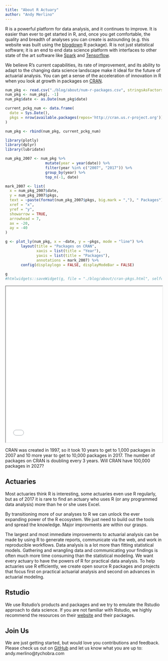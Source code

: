 ```yaml
---
title: "About R Actuary"
author: "Andy Merlino"
---
```


R is a powerful platform for data analysis, and it continues to improve.  It is easier than ever to get started in R, and, once you get comfortable, the quality and breadth of analyses you can create is astounding (e.g. this website was built using the [blogdown](https://github.com/rstudio/blogdown) R package).  R is not just statistical software; it is an end to end data science platform with interfaces to other state of the art software like [Spark](http://spark.apache.org/) and [Tensorflow](https://www.tensorflow.org/).

We believe R's current capabilities, its rate of improvement, and its ability to adapt to the changing data science landscape make it ideal for the future of actuarial analysis.  You can get a sense of the acceleration of innovation in R when you look at growth in packages on [CRAN](https://en.wikipedia.org/wiki/R_(programming_language)#CRAN).

```r
num_pkg <- read.csv("./blog/about/num-r-packages.csv", stringsAsFactors = FALSE)
num_pkg <- num_pkg[, -1]
num_pkg$date <- as.Date(num_pkg$date)

current_pckg_num <- data.frame(
  date = Sys.Date(),
  pkgs = nrow(available.packages(repos='http://cran.us.r-project.org'))
)

num_pkg <- rbind(num_pkg, current_pckg_num)
```

```r
library(plotly)
library(dplyr)
library(lubridate)

num_pkg_2007 <- num_pkg %>%
                  mutate(year = year(date)) %>%  
                  filter(year %in% c("2007", "2017")) %>%
                  group_by(year) %>%
                  top_n(-1, date)

mark_2007 <- list(
  x = num_pkg_2007$date,
  y = num_pkg_2007$pkgs,
  text = ~paste(format(num_pkg_2007$pkgs, big.mark = ","), " Packages"),
  xref = "x",
  yref = "y",
  showarrow = TRUE,
  arrowhead = 7,
  ax = -20,
  ay = -40
)

g <- plot_ly(num_pkg, x = ~date, y = ~pkgs, mode = "line") %>%
       layout(title = "Packages on CRAN",
              xaxis = list(title = "Year"),
              yaxis = list(title = "Packages"),
              annotations = mark_2007) %>%
       config(displaylogo = FALSE, displayModeBar = FALSE)
       
g
#htmlwidgets::saveWidget(g, file = "./blog/about/cran-pkgs.html", selfcontained = TRUE)
```

<iframe src="../blog/about/cran-pkgs/index.html" width = "100%" height="500" ></iframe>

CRAN was created in 1997, so it took 10 years to get to 1,000 packages in 2007 and 10 more year to get to 10,000 packages in 2017.  The number of packages on CRAN is doubling every 3 years. Will CRAN have 100,000 packages in 2027?

## Actuaries

Most actuaries think R is interesting, some actuaries even use R regularly, but as of 2017 it is rare to find an actuary who uses R (or any programmed data analysis) more than he or she uses Excel.

By transitioning more of our analyses to R we can unlock the ever expanding power of the R ecosystem.  We just need to build out the tools and spread the knowledge.  Major improvments are within our grasps.

The largest and most immediate improvements to actuarial analysis can be made by using R to generate reports, communicate via the web, and work in reproducible workflows.  Data analysis is a lot more than fitting statistical models. Gathering and wrangling data and communicating your findings is often much more time consuming than the statistical modeling.  We want every actuary to have the powers of R for practical data analysis. To help actuaries use R efficiently, we create open source R packages and projects that focus first on practical actuarial analysis and second on advances in actuarial modeling.

## Rstudio

We use Rstudio's products and packages and we try to emulate the Rstudio approach to data science. If you are not familiar with Rstudio, we highly recommend the resources on their [website](https://www.rstudio.com/) and their packages.

## Join Us

We are just getting started, but would love you contributions and feedback.  Please check us out on [GitHub](https://github.com/Ractuary) and let us know what you are up to: andy.merlino@tychobra.com
